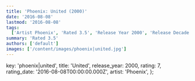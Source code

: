 ```yaml
---
title: 'Phoenix: United (2000)'
date: '2016-08-08'
lastmod: '2016-08-08'
tags:
  ['Artist Phoenix', 'Rated 3.5', 'Release Year 2000', 'Release Decade 2000']
summary: 'Rated 3.5'
authors: ['default']
images: ['/content/images/phoenix|united.jpg']
---
```


  key: 'phoenix|united',
  title: 'United',
  release_year: 2000,
  rating: 7,
  rating_date: '2016-08-08T00:00:00.000Z',
  artist: 'Phoenix',
};

<MusicRating data={data} />
